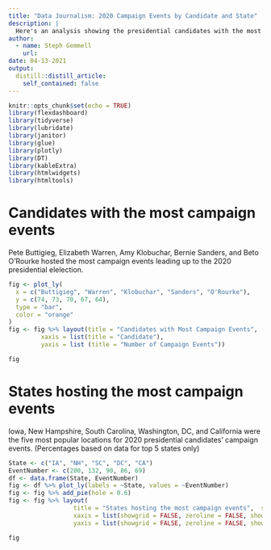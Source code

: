 ```yaml
---
title: "Data Journalism: 2020 Campaign Events by Candidate and State"
description: |
  Here's an analysis showing the presidential candidates with the most campaign events during the 2020 election, in addition to a breakdown of the top 5 states where candidates hosted events most frequently.
author:
  - name: Steph Gemmell
    url: 
date: 04-13-2021
output:
  distill::distill_article:
    self_contained: false
---
```



```r

knitr::opts_chunk$set(echo = TRUE)
library(flexdashboard)
library(tidyverse)
library(lubridate)
library(janitor)
library(glue)
library(plotly)
library(DT)
library(kableExtra)
library(htmlwidgets)
library(htmltools)
```


Candidates with the most campaign events
=====================================
Pete Buttigieg, Elizabeth Warren, Amy Klobuchar, Bernie Sanders, and Beto O'Rourke hosted the most campaign events leading up to the 2020 presidential elelection.

```r
fig <- plot_ly(
  x = c("Buttigieg", "Warren", "Klobuchar", "Sanders", "O'Rourke"),
  y = c(74, 73, 70, 67, 64),
  type = "bar",
  color = "orange"
)
fig <- fig %>% layout(title = "Candidates with Most Campaign Events",
         xaxis = list(title = "Candidate"),
         yaxis = list (title = "Number of Campaign Events"))

fig
```

States hosting the most campaign events
=====================================
Iowa, New Hampshire, South Carolina, Washington, DC, and California were the five most popular locations for 2020 presidential candidates' campaign events. (Percentages based on data for top 5 states only)

```r
State <- c("IA", "NH", "SC", "DC", "CA")
EventNumber <- c(200, 132, 90, 86, 69)
df <- data.frame(State, EventNumber)
fig <- df %>% plot_ly(labels = ~State, values = ~EventNumber)
fig <- fig %>% add_pie(hole = 0.6)
fig <- fig %>% layout(
                  title = "States hosting the most campaign events",  showlegend = F,
                  xaxis = list(showgrid = FALSE, zeroline = FALSE, showticklabels = FALSE),
                  yaxis = list(showgrid = FALSE, zeroline = FALSE, showticklabels = FALSE))

fig
```